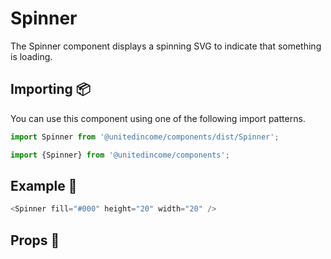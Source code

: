 
# Spinner

The Spinner component displays a spinning SVG to indicate that something is loading.

## Importing 📦

You can use this component using one of the following import patterns.

```javascript
import Spinner from '@unitedincome/components/dist/Spinner';
```

```javascript
import {Spinner} from '@unitedincome/components';
```

## Example 🚀

```javascript
<Spinner fill="#000" height="20" width="20" />
```

## Props 🔧

<Props of={Spinner} />
